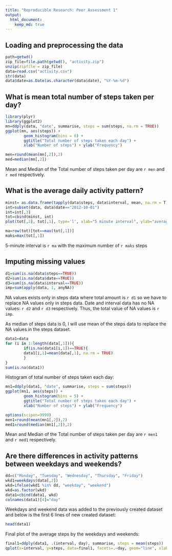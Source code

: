 ```yaml
---
title: "Reproducible Research: Peer Assessment 1"
output: 
  html_document:
    keep_md: true
---
```



## Loading and preprocessing the data
```r
path=getwd()
zip_file=file.path(getwd(), "activity.zip")
unzip(zipfile = zip_file)
data=read.csv("activity.csv")
str(data)
data$date=as.Date(as.character(data$date), "%Y-%m-%d")
```


## What is mean total number of steps taken per day?
```r
library(plyr)
library(ggplot2)
mn=ddply(data, "date", summarise, steps = sum(steps, na.rm = TRUE))
ggplot(mn, aes(steps)) + 
        geom_histogram(bins = 6) +
        ggtitle("Total number of steps taken each day") + 
        xlab("Number of steps") + ylab("Frequency")
```

```r
men=round(mean(mn[,2]),2)
med=median(mn[,2])
```

Mean and Median of the Total number of steps taken per day are `r men` and `r med` respectively.

## What is the average daily activity pattern?
```r
minst= as.data.frame(tapply(data$steps, data$interval, mean, na.rm = T))
int=subset(data, data$date=="2012-10-01")
int=int[,3]
tot=cbind(minst, int)
plot(tot[,2], tot[,1], type='l', xlab="5 minute interval", ylab="average number of steps", main="time series plot")
```

```r
ma=row(tot)[tot==max(tot[,1])]
maks=max(tot[,1])
```

5-minute interval is `r ma` with the maximum number of `r maks` steps

## Imputing missing values

```r
d1=sum(is.na(data$steps==TRUE))
d2=sum(is.na(data$date==TRUE))
d3=sum(is.na(data$interval==TRUE))
imp=sum(apply(data, 1, anyNA))
```

NA values exists only in steps data where total amount is `r d1` so we have to replace NA values only in steps data. Date and interval data has no NA values: `r d2` and `r d3` respectively. Thus, the total value of NA values is `r imp`. 

As median of steps data is 0, I will use mean of the steps data to replace the NA values in the steps dataset. 

```r
data1=data
for (i in 1:length(data[,1])){
        if(is.na(data1[i,1])==TRUE){
        data1[i,1]=mean(data[,1], na.rm = TRUE)
        }
}
sum(is.na(data1))
```

Histogram of total number of steps taken each day:
```r
mn1=ddply(data1, "date", summarise, steps = sum(steps))
ggplot(mn1, aes(steps)) + 
        geom_histogram(bins = 5) +
        ggtitle("Total number of steps taken each day") + 
        xlab("Number of steps") + ylab("Frequency")
```

```r
options(scipen=9999)
men1=round(mean(mn1[,2]),2)
med1=round(median(mn1[,2]),2)
```

Mean and Median of the Total number of steps taken per day are `r men1` and `r med1` respectively.

## Are there differences in activity patterns between weekdays and weekends?

```r
dd=c("Monday", "Tuesday", "Wednesday", "Thursday", "Friday")
wkd1=weekdays(data[,2])
wkd=ifelse(wkd1 %in% dd, "weekday", "weekend")
wkd=as.factor(wkd)
data1=cbind(data1, wkd)
colnames(data1)[4]="day"
```

Weekdays and weekend data was added to the previously created dataset and below is the first 6 lines of new created dataset:

```r
head(data1)
``` 

Final plot of the average steps by the weekdays and weekends: 

``` r
final1=ddply(data1, .(interval, day), summarise, steps = mean(steps))
qplot(x=interval, y=steps, data=final1, facets=.~day, geom="line", xlab="5 minute interval", ylab="Averarge number of steps", main="Average number of steps by the weekdays and weekends")
```
